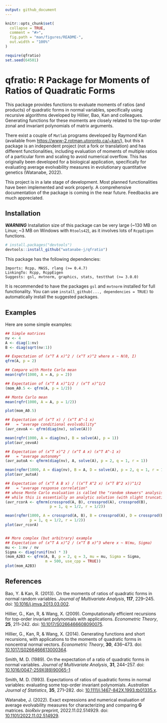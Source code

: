 ```yaml
---
output: github_document
---
```


<!-- README.md is generated from README.Rmd. Please edit that file -->

```r
knitr::opts_chunk$set(
  collapse = TRUE,
  comment = "#>",
  fig.path = "man/figures/README-",
  out.width = "100%"
)
```
```r
require(qfratio)
set.seed(64501)
```

# qfratio: R Package for Moments of Ratios of Quadratic Forms

<!-- badges: start -->
<!-- badges: end -->


This package provides functions to evaluate moments of ratios
(and products) of quadratic forms in normal variables, specifically using
recursive algorithms developed by Hillier, Bao, Kan and colleagues.
Generating functions for these moments are closely related to the
top-order zonal and invariant polynomials of matrix arguments.

There exist a couple of `Matlab` programs developed by Raymond Kan
(available from <https://www-2.rotman.utoronto.ca/~kan/>), but this
`R` package is an independent project (not a fork or translation)
and has different functionalities, including evaluation of moments of
multiple ratios of a particular form and scaling to avoid numerical overflow.
This has originally been developed for a biological application,
specifically for evaluating average evolvability measures in
evolutionary quantitative genetics (Watanabe, 2022).

This project is in a late stage of development.
Most planned functionalities have been implemented and work properly.
A comprehensive documentation of the package is coming in the near future.
Feedbacks are much appreciated.



## Installation

***WARNING*** Installation size of this package can be very large
(~130 MB on Linux; ~3 MB on Windows with `Rtools42`),
as it involves lots of `RcppEigen` functions.

```r
# install.packages("devtools")
devtools::install_github("watanabe-j/qfratio")
```

This package has the following dependencies:

    Imports: Rcpp, MASS, rlang (>= 0.4.7)
    LinkingTo: Rcpp, RcppEigen
    Suggests: gsl, mvtnorm, graphics, stats, testthat (>= 3.0.0)

It is recommended to have the packages `gsl` and `mvtnorm` installed
for full functionality.
You can use `install_github(..., dependencies = TRUE)` to automatically
install the suggested packages.

## Examples

Here are some simple examples:

```r
## Simple matrices
nv <- 4
A <- diag(1:nv)
B <- diag(sqrt(nv:1))

## Expectation of (x^T A x)^2 / (x^T x)^2 where x ~ N(0, I)
qfrm(A, p = 2)

## Compare with Monte Carlo mean
mean(rqfr(1000, A = A, p = 2))

## Expectation of (x^T A x)^1/2 / (x^T x)^1/2
(mom_A0.5 <- qfrm(A, p = 1/2))

## Monte Carlo mean
mean(rqfr(1000, A = A, p = 1/2))

plot(mom_A0.5)

## Expectation of (x^T x) / (x^T A^-1 x)
##   = "average conditional evolvability"
(avr_cevoA <- qfrm(diag(nv), solve(A)))

mean(rqfr(1000, A = diag(nv), B = solve(A), p = 1))
plot(avr_cevoA)

## Expectation of (x^T x)^2 / (x^T A x) (x^T A^-1 x)
##   = "average autonomy"
(avr_autoA <- qfmrm(diag(nv), A, solve(A), p = 2, q = 1, r = 1))

mean(rqfmr(1000, A = diag(nv), B = A, D = solve(A), p = 2, q = 1, r = 1))
plot(avr_autoA)

## Expectation of (x^T A B x) / ((x^T A^2 x) (x^T B^2 x))^1/2
##   = "average response correlation"
## whose Monte Carlo evaluation is called the "random skewers" analysis,
## while this is essentially an analytic solution (with slight truncation error)
(avr_rcorA <- qfmrm(crossprod(A, B), crossprod(A), crossprod(B),
                    p = 1, q = 1/2, r = 1/2))

mean(rqfmr(1000, A = crossprod(A, B), B = crossprod(A), D = crossprod(B),
           p = 1, q = 1/2, r = 1/2))
plot(avr_rcorA)


## More complex (but arbitrary) example
## Expectation of (x^T A x)^2 / (x^T B x)^3 where x ~ N(mu, Sigma)
mu <- 1:nv / nv
Sigma <- diag(runif(nv) * 3)
(mom_A2B3 <- qfrm(A, B, p = 2, q = 3, mu = mu, Sigma = Sigma,
                  m = 500, use_cpp = TRUE))
plot(mom_A2B3)
```


## References

Bao, Y. & Kan, R. (2013). On the moments of ratios of quadratic forms in
normal random variables. *Journal of Multivariate Analysis*, **117**,
229--245.
doi: [10.1016/j.jmva.2013.03.002](https://doi.org/10.1016/j.jmva.2013.03.002).

Hillier, G., Kan, R, & Wang, X. (2009). Computationally efficient
recursions for top-order invariant polynomials with applications.
*Econometric Theory*, **25**, 211--242.
doi: [10.1017/S0266466608090075](https://doi.org/10.1017/S0266466608090075).

Hillier, G., Kan, R, & Wang, X. (2014). Generating functions and short
recursions, with applications to the moments of quadratic forms in
noncentral normal vectors. *Econometric Theory*, **30**, 436--473.
doi: [10.1017/S0266466613000364](https://doi.org/10.1017/S0266466613000364).

Smith, M. D. (1989). On the expectation of a ratio of quadratic forms in
normal variables. *Journal of Multivariate Analysis*, **31**, 244--257.
doi: [10.1016/0047-259X(89)90065-1](https://doi.org/10.1016/0047-259X(89)90065-1)

Smith, M. D. (1993). Expectations of ratios of quadratic forms in normal
variables: evaluating some top-order invariant polynomials.
*Australian Journal of Statistics*, **35**, 271--282.
doi: [10.1111/j.1467-842X.1993.tb01335.x](https://doi.org/10.1111/j.1467-842X.1993.tb01335.x).

Watanabe, J. (2022). Exact expressions and numerical evaluation of average
evolvability measures for characterizing and comparing **G** matrices.
*bioRxiv* preprint, 2022.11.02.514929.
doi: [10.1101/2022.11.02.514929](https://doi.org/10.1101/2022.11.02.514929).
